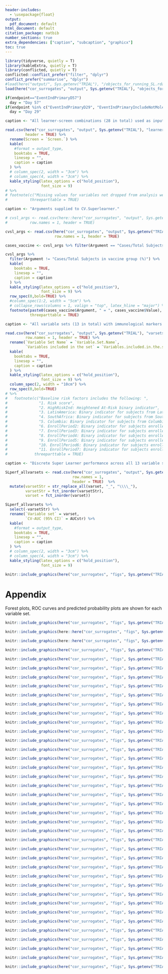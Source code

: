 ```yaml
---
header-includes:
  - \usepackage{float}
output:
  pdf_document: default
html_document: default
citation_package: natbib
number_sections: true
extra_dependencies: ["caption", "subcaption", "graphicx"]
toc: true
---
```


\maxdeadcycles=200

\clearpage
\section{Overview}


\clearpage
\section{Multivariable marker Super Learner modeling} 

```r
library(tidyverse, quietly = T)
library(kableExtra, quietly = T)
library(conflicted, quietly = T)
conflicted::conflict_prefer("filter", "dplyr")
conflict_prefer("summarise", "dplyr")
#load(here("output/", Sys.getenv("TRIAL"), "/objects_for_running_SL.rda"))
load(here("cor_surrogates", "output", Sys.getenv("TRIAL"), "objects_for_running_SL.rda"))

if(endpoint=="EventIndPrimaryD57")
  day = "Day 57"
if(endpoint %in% c("EventIndPrimaryD29", "EventIndPrimaryIncludeNotMolecConfirmedD29"))
  day = "Day 29"

caption <- "All learner-screen combinations (28 in total) used as input to the Super Learner."

read.csv(here("cor_surrogates", "output", Sys.getenv("TRIAL"), "learner-screens.csv"), row.names = 1,
         header = TRUE) %>%
  rename(Screen = `Screen.`) %>%
  kable(
    #format = output_type,
    booktabs = TRUE,
    linesep = "",
    caption = caption
  ) %>%
  # column_spec(2, width = "3cm") %>%
  # column_spec(4, width = "3cm") %>%
  kable_styling(latex_options = c("hold_position"),
                font_size = 9)
# %>%
# footnote(c("Missing values for variables not dropped from analysis were imputed."),
#          threeparttable = TRUE)
```




```r
caption <- "Arguments supplied to CV.Superlearner."

# cvsl_args <- read.csv(here::here("cor_surrogates", "output", Sys.getenv("TRIAL"), "cvsl_args.csv"),
#          row.names = 1, header = TRUE)

cvsl_args <- read.csv(here("cor_surrogates", "output", Sys.getenv("TRIAL"), "cvsl_args.csv"),
                      row.names = 1, header = TRUE)

cases_vaccine <- cvsl_args %>% filter(Argument == "Cases/Total Subjects in vaccine group (%)")

cvsl_args %>%
  filter(Argument != "Cases/Total Subjects in vaccine group (%)") %>%
  kable(
    booktabs = TRUE,
    linesep = "",
    caption = caption
  ) %>%
  kable_styling(latex_options = c("hold_position"),
                font_size = 9) %>%
  row_spec(0,bold=TRUE) %>%
  #column_spec(1:2, width = "5cm") %>%
  # collapse_rows(columns = 1, valign = "top", latex_hline = "major") %>%
  footnote(paste0(cases_vaccine$Argument, " = ", cases_vaccine$Value),
           threeparttable = TRUE)

```



\clearpage
```r
caption <- "All variable sets (13 in total) with immunological markers for which Super Learner was run."

read.csv(here("cor_surrogates", "output", Sys.getenv("TRIAL"), "varsets.csv"),
         row.names = 1, header = TRUE) %>%
  rename(`Variable Set Name` = `Variable.Set.Name`,
         `Variables included in the set` = `Variables.included.in.the.set`) %>%
  kable(
    booktabs = TRUE,
    linesep = "",
    caption = caption
  ) %>%
  kable_styling(latex_options = c("hold_position"),
                font_size = 9) %>%
  column_spec(2, width = "10cm") %>%
  row_spec(0,bold=TRUE) 
# %>%
#   footnote(c("Baseline risk factors includes the following: ",
#              "1. Risk score",
#              "2. HighRiskInd: Heightened At-Risk binary indicator",
#              "3. LatinAmerica: Binary indicator for subjects from Latin America except Columbia",
#              "4. SouthAfrica: Binary indicator for subjects from South Africa",
#              "5. Columbia: Binary indicator for subjects from Columbia",
#              "6. EnrollPeriod2: Binary indicator for subjects enrolled in the 2nd biweekly enrollment period",
#              "7. EnrollPeriod3: Binary indicator for subjects enrolled in the 3rd biweekly enrollment period",
#              "8. EnrollPeriod4: Binary indicator for subjects enrolled in the 4th biweekly enrollment period",
#              "9. EnrollPeriod5: Binary indicator for subjects enrolled in the 5th biweekly enrollment period",
#              "10. EnrollPeriod6: Binary indicator for subjects enrolled in the 6th biweekly enrollment period",
#              "11. EnrollPeriod7: Binary indicator for subjects enrolled in the 7th biweekly enrollment period"),
#            threeparttable = TRUE)

```


\clearpage

```r
caption <- "Discrete Super Learner performance across all 13 variable sets sorted by weighted CV-AUC performance."

SLperf_allvarsets <- read.csv(here("cor_surrogates", "output", Sys.getenv("TRIAL"), "DiscreteSLperformance_allvarsets.csv"),
                              row.names = 1,
                              header = TRUE)  %>%
  mutate(varsetStr = str_replace_all(varset, "_", "\\\\_"),
         varsetStr = fct_inorder(varsetStr),
         varset = fct_inorder(varset))

SLperf_allvarsets %>%
  select(-varsetStr) %>%
  rename(`Variable set` = varset,
         `CV-AUC (95% CI)` = AUCstr) %>%
  kable(
    #format = output_type,
    booktabs = TRUE,
    linesep = "",
    caption = caption
  ) %>%
  # column_spec(2, width = "3cm") %>%
  # column_spec(4, width = "3cm") %>%
  kable_styling(latex_options = c("hold_position"),
                font_size = 9)


```


\clearpage
```r

knitr::include_graphics(here("cor_surrogates", "figs", Sys.getenv("TRIAL"), "forest_vacc_cvaucs_allDiscrete SLs.png"))

```


<!-- \clearpage -->
<!-- \section{Variable set importance} -->

<!-- ```{r vim-estimates-grp, warning=FALSE, echo=FALSE, message=FALSE} -->
<!-- caption <- "Estimated variable importance (estimated difference in CV-AUC with 95\\% CI) of each variable set relative to baseline risk factors." -->

<!-- read.csv(here("cor_surrogates", "output", Sys.getenv("TRIAL"), "vim_estimates.csv"), -->
<!--          row.names = 1, -->
<!--          header = TRUE) %>% -->
<!--   filter(group) %>% -->
<!--   filter(!grepl("base", variable_set)) %>% -->
<!--   arrange(-as.numeric(est)) %>% -->
<!--   mutate(est = format(round(est, 3), nsmall = 3), -->
<!--          ci_ll = format(round(ci_ll, 3), nsmall = 3), -->
<!--          ci_ul = format(round(ci_ul, 3), nsmall = 3), -->
<!--          se = format(round(se, 3), nsmall = 3), -->
<!--          pval = format(round(pval, 3), nsmall = 3), -->
<!--          estCI = paste0(est, " [", ci_ll, ", ", ci_ul, "]")) %>% -->
<!--   select(variable_set, estCI, se, pval) %>% -->
<!--   rename(`Variable set` = variable_set, -->
<!--          `VIM estimate [95% CI]` = estCI, -->
<!--          `std.error` = se, -->
<!--          `p-value` = pval) %>% -->
<!--   kable( -->
<!--     booktabs = TRUE, -->
<!--     linesep = "", -->
<!--     caption = caption -->
<!--   ) %>% -->
<!--   kable_styling(latex_options = c("hold_position"), -->
<!--                 font_size = 9) -->

<!-- ``` -->

<!-- \clearpage -->
<!-- ```{r, echo=FALSE, out.width="99%", out.height="120%", fig.cap="Forest plot showing estimated variable importance (estimated difference in CV-AUC with 95\\% CI) of each variable set relative to baseline risk factors."} -->

<!-- knitr::include_graphics(paste0("figs/", Sys.getenv("TRIAL"), "/group_vim_forest_plot.png")) -->

<!-- ``` -->



<!-- \clearpage -->

<!-- ```{r vim-predictiveness-grp, warning=FALSE, echo=FALSE, message=FALSE} -->
<!-- caption <- "Estimated predictiveness (CV-AUC with 95\\% CI) for all variable sets derived upon sample splitting. Discrepancies between these CV-AUC estimates and the estimates provided in Table 4 and Figure 1 are expected to diminish with increase in sample size." -->

<!-- read.csv(paste0("output/", Sys.getenv("TRIAL"), "/vim_predictiveness_estimates.csv"), -->
<!--          row.names = 1, -->
<!--          header = TRUE) %>% -->
<!--   filter(group) %>% -->
<!--   arrange(-as.numeric(est)) %>% -->
<!--   mutate(est = format(round(est, 3), nsmall = 3), -->
<!--          ci_ll = format(round(ci_ll, 3), nsmall = 3), -->
<!--          ci_ul = format(round(ci_ul, 3), nsmall = 3), -->
<!--          se = format(round(se, 3), nsmall = 3), -->
<!--          estCI = paste0(est, " [", ci_ll, ", ", ci_ul, "]")) %>% -->
<!--   select(variable_set, estCI, se) %>% -->
<!--   rename(`Variable set` = variable_set, -->
<!--          `Predictiveness estimate [95% CI]` = estCI, -->
<!--          `std.error` = se) %>% -->
<!--   kable( -->
<!--     booktabs = TRUE, -->
<!--     linesep = "", -->
<!--     caption = caption -->
<!--   ) %>% -->
<!--   kable_styling(latex_options = c("hold_position"), -->
<!--                 font_size = 9) -->

<!-- ``` -->



<!-- \clearpage -->
<!-- ```{r, echo=FALSE, out.width="99%", out.height="120%", fig.cap="Forest plot showing estimated predictiveness (CV-AUC with 95\\% CI) across all variable sets derived upon sample splitting. Discrepancies between these CV-AUC estimates and the estimates provided in Table 4 and Figure 1 are expected to diminish with increase in sample size. Dashed vertical line drawn at CV-AUC = 0.5 represents predictiveness similar to random chance."} -->

<!-- knitr::include_graphics(paste0("figs/", Sys.getenv("TRIAL"), "/group_pred_forest_plot.png")) -->

<!-- ``` -->

<!-- \clearpage -->
<!-- \section{Individual variable importance} -->

<!-- ```{r vim-estimates-vars, warning=FALSE, echo=FALSE, message=FALSE} -->
<!-- caption <- "Estimated variable importance (estimated difference in CV-AUC with 95\\% CI) of each individual variable relative to baseline risk factors." -->

<!-- read.csv(paste0("output/", Sys.getenv("TRIAL"), "/vim_estimates.csv"), -->
<!--          row.names = 1, -->
<!--          header = TRUE) %>% -->
<!--   filter(!group) %>% -->
<!--   filter(!grepl("base", variable_set)) %>% -->
<!--   arrange(-as.numeric(est)) %>% -->
<!--   mutate(est = format(round(est, 3), nsmall = 3), -->
<!--          ci_ll = format(round(ci_ll, 3), nsmall = 3), -->
<!--          ci_ul = format(round(ci_ul, 3), nsmall = 3), -->
<!--          se = format(round(se, 3), nsmall = 3), -->
<!--          pval = format(round(pval, 3), nsmall = 3), -->
<!--          estCI = paste0(est, " [", ci_ll, ", ", ci_ul, "]")) %>% -->
<!--   select(variable_set, estCI, se, pval) %>% -->
<!--   rename(`Variable name` = variable_set, -->
<!--          `VIM estimate [95% CI]` = estCI, -->
<!--          `std.error` = se, -->
<!--          `p-value` = pval) %>% -->
<!--   kable( -->
<!--     booktabs = TRUE, -->
<!--     linesep = "", -->
<!--     caption = caption -->
<!--   ) %>% -->
<!--   kable_styling(latex_options = c("hold_position"), -->
<!--                 font_size = 9) -->

<!-- ``` -->

<!-- \clearpage -->
<!-- ```{r, echo=FALSE, out.width="99%", out.height="120%", fig.cap="Forest plot showing estimated variable importance (estimated difference in CV-AUC with 95\\% CI) of each individual variable relative to baseline risk factors."} -->

<!-- knitr::include_graphics(paste0("figs/", Sys.getenv("TRIAL"), "/individual_vim_forest_plot.png")) -->

<!-- ``` -->



<!-- \clearpage -->

<!-- ```{r vim-predictiveness-vars, warning=FALSE, echo=FALSE, message=FALSE} -->
<!-- caption <- "Estimated predictiveness (CV-AUC with 95\\% CI) of each individual variable derived upon sample splitting." -->

<!-- read.csv(paste0("output/", Sys.getenv("TRIAL"), "/vim_predictiveness_estimates.csv"), -->
<!--          row.names = 1, -->
<!--          header = TRUE) %>% -->
<!--   filter(!group) %>% -->
<!--   arrange(-as.numeric(est)) %>% -->
<!--   mutate(est = format(round(est, 3), nsmall = 3), -->
<!--          ci_ll = format(round(ci_ll, 3), nsmall = 3), -->
<!--          ci_ul = format(round(ci_ul, 3), nsmall = 3), -->
<!--          se = format(round(se, 3), nsmall = 3), -->
<!--          estCI = paste0(est, " [", ci_ll, ", ", ci_ul, "]")) %>% -->
<!--   select(variable_set, estCI, se) %>% -->
<!--   rename(`Variable name` = variable_set, -->
<!--          `Predictiveness estimate [95% CI]` = estCI, -->
<!--          `std.error` = se) %>% -->
<!--   kable( -->
<!--     booktabs = TRUE, -->
<!--     linesep = "", -->
<!--     caption = caption -->
<!--   ) %>% -->
<!--   kable_styling(latex_options = c("hold_position"), -->
<!--                 font_size = 9) -->

<!-- ``` -->



<!-- \clearpage -->
<!-- ```{r, echo=FALSE, out.width="99%", out.height="120%", fig.cap="Forest plot showing estimated predictiveness (CV-AUC with 95\\% CI) across all individual variables derived upon sample splitting. Dashed vertical line drawn at CV-AUC = 0.5 represents predictiveness similar to random chance."} -->

<!-- knitr::include_graphics(paste0("figs/", Sys.getenv("TRIAL"), "/individual_pred_forest_plot.png")) -->

<!-- ``` -->







\clearpage
# Appendix
Forest plots, ROC curves and predicted probability plots are shown for each variable set.


```r
knitr::include_graphics(here("cor_surrogates", "figs", Sys.getenv("TRIAL"), paste0("forest_vacc_cvaucs_", levels(SLperf_allvarsets$varset)[1], ".png")))
```

```r
knitr::include_graphics(here::here("cor_surrogates", "figs", Sys.getenv("TRIAL"), paste0("ROCcurve_", levels(SLperf_allvarsets$varset)[1], ".png")))
```

```r
knitr::include_graphics(here::here("cor_surrogates", "figs", Sys.getenv("TRIAL"), paste0("predProb_", levels(SLperf_allvarsets$varset)[1], ".png")))
```



```r
knitr::include_graphics(here("cor_surrogates", "figs", Sys.getenv("TRIAL"), paste0("forest_vacc_cvaucs_", levels(SLperf_allvarsets$varset)[2], ".png")))
```

```r
knitr::include_graphics(here("cor_surrogates", "figs", Sys.getenv("TRIAL"), paste0("ROCcurve_", levels(SLperf_allvarsets$varset)[2], ".png")))
```

```r
knitr::include_graphics(here("cor_surrogates", "figs", Sys.getenv("TRIAL"), paste0("predProb_", levels(SLperf_allvarsets$varset)[2], ".png")))
```

```r
knitr::include_graphics(here("cor_surrogates", "figs", Sys.getenv("TRIAL"), paste0("forest_vacc_cvaucs_", levels(SLperf_allvarsets$varset)[3], ".png")))
```

```r
knitr::include_graphics(here("cor_surrogates", "figs", Sys.getenv("TRIAL"), paste0("ROCcurve_", levels(SLperf_allvarsets$varset)[3], ".png")))
```

```r
knitr::include_graphics(here("cor_surrogates", "figs", Sys.getenv("TRIAL"), paste0("predProb_", levels(SLperf_allvarsets$varset)[3], ".png")))
```

```r
knitr::include_graphics(here("cor_surrogates", "figs", Sys.getenv("TRIAL"), paste0("forest_vacc_cvaucs_", levels(SLperf_allvarsets$varset)[4], ".png")))
```

```r
knitr::include_graphics(here("cor_surrogates", "figs", Sys.getenv("TRIAL"), paste0("ROCcurve_", levels(SLperf_allvarsets$varset)[4], ".png")))
```

```r
knitr::include_graphics(here("cor_surrogates", "figs", Sys.getenv("TRIAL"), paste0("predProb_", levels(SLperf_allvarsets$varset)[4], ".png")))
```

```r
knitr::include_graphics(here("cor_surrogates", "figs", Sys.getenv("TRIAL"), paste0("forest_vacc_cvaucs_", levels(SLperf_allvarsets$varset)[5], ".png")))
```

```r
knitr::include_graphics(here("cor_surrogates", "figs", Sys.getenv("TRIAL"), paste0("ROCcurve_", levels(SLperf_allvarsets$varset)[5], ".png")))
```

```r
knitr::include_graphics(here("cor_surrogates", "figs", Sys.getenv("TRIAL"), paste0("predProb_", levels(SLperf_allvarsets$varset)[5], ".png")))
```

```r
knitr::include_graphics(here("cor_surrogates", "figs", Sys.getenv("TRIAL"), paste0("forest_vacc_cvaucs_", levels(SLperf_allvarsets$varset)[6], ".png")))
```

```r
knitr::include_graphics(here("cor_surrogates", "figs", Sys.getenv("TRIAL"), paste0("ROCcurve_", levels(SLperf_allvarsets$varset)[6], ".png")))
```

```r
knitr::include_graphics(here("cor_surrogates", "figs", Sys.getenv("TRIAL"), paste0("predProb_", levels(SLperf_allvarsets$varset)[6], ".png")))
```

```r
knitr::include_graphics(here("cor_surrogates", "figs", Sys.getenv("TRIAL"), paste0("forest_vacc_cvaucs_", levels(SLperf_allvarsets$varset)[7], ".png")))
```

```r
knitr::include_graphics(here("cor_surrogates", "figs", Sys.getenv("TRIAL"), paste0("ROCcurve_", levels(SLperf_allvarsets$varset)[7], ".png")))
```

```r
knitr::include_graphics(here("cor_surrogates", "figs", Sys.getenv("TRIAL"), paste0("predProb_", levels(SLperf_allvarsets$varset)[7], ".png")))
```

```r
knitr::include_graphics(here("cor_surrogates", "figs", Sys.getenv("TRIAL"), paste0("forest_vacc_cvaucs_", levels(SLperf_allvarsets$varset)[8], ".png")))
```

```r
knitr::include_graphics(here("cor_surrogates", "figs", Sys.getenv("TRIAL"), paste0("ROCcurve_", levels(SLperf_allvarsets$varset)[8], ".png")))
```

```r
knitr::include_graphics(here("cor_surrogates", "figs", Sys.getenv("TRIAL"), paste0("predProb_", levels(SLperf_allvarsets$varset)[8], ".png")))
```

```r
knitr::include_graphics(here("cor_surrogates", "figs", Sys.getenv("TRIAL"), paste0("forest_vacc_cvaucs_", levels(SLperf_allvarsets$varset)[9], ".png")))
```

```r
knitr::include_graphics(here("cor_surrogates", "figs", Sys.getenv("TRIAL"), paste0("ROCcurve_", levels(SLperf_allvarsets$varset)[9], ".png")))
```

```r
knitr::include_graphics(here("cor_surrogates", "figs", Sys.getenv("TRIAL"), paste0("predProb_", levels(SLperf_allvarsets$varset)[9], ".png")))
```

```r
knitr::include_graphics(here("cor_surrogates", "figs", Sys.getenv("TRIAL"), paste0("forest_vacc_cvaucs_", levels(SLperf_allvarsets$varset)[10], ".png")))
```

```r
knitr::include_graphics(here("cor_surrogates", "figs", Sys.getenv("TRIAL"), paste0("ROCcurve_", levels(SLperf_allvarsets$varset)[10], ".png")))
```

```r
knitr::include_graphics(here("cor_surrogates", "figs", Sys.getenv("TRIAL"), paste0("predProb_", levels(SLperf_allvarsets$varset)[10], ".png")))
```

```r
knitr::include_graphics(here("cor_surrogates", "figs", Sys.getenv("TRIAL"), paste0("forest_vacc_cvaucs_", levels(SLperf_allvarsets$varset)[11], ".png")))
```

```r
knitr::include_graphics(here("cor_surrogates", "figs", Sys.getenv("TRIAL"), paste0("ROCcurve_", levels(SLperf_allvarsets$varset)[11], ".png")))
```

```r
knitr::include_graphics(here("cor_surrogates", "figs", Sys.getenv("TRIAL"), paste0("predProb_", levels(SLperf_allvarsets$varset)[11], ".png")))
```


```r
knitr::include_graphics(here("cor_surrogates", "figs", Sys.getenv("TRIAL"), paste0("forest_vacc_cvaucs_", levels(SLperf_allvarsets$varset)[12], ".png")))
```

```r
knitr::include_graphics(here("cor_surrogates", "figs", Sys.getenv("TRIAL"), paste0("ROCcurve_", levels(SLperf_allvarsets$varset)[12], ".png")))
```

```r
knitr::include_graphics(here("cor_surrogates", "figs", Sys.getenv("TRIAL"), paste0("predProb_", levels(SLperf_allvarsets$varset)[12], ".png")))
```

```r
knitr::include_graphics(here("cor_surrogates", "figs", Sys.getenv("TRIAL"), paste0("forest_vacc_cvaucs_", levels(SLperf_allvarsets$varset)[13], ".png")))
```

```r
knitr::include_graphics(here("cor_surrogates", "figs", Sys.getenv("TRIAL"), paste0("ROCcurve_", levels(SLperf_allvarsets$varset)[13], ".png")))
```

```r
knitr::include_graphics(here("cor_surrogates", "figs", Sys.getenv("TRIAL"), paste0("predProb_", levels(SLperf_allvarsets$varset)[13], ".png")))
```



\clearpage
\begin{landscape}

```r
caption <- "Predictors and their coefficients in the Discrete SL learner (top-performing learner) selected for each of the 5 folds across all 13 variable sets. Results shown are for the first random seed (out of 10 random seeds). Variable sets important for manuscript are highlighted in red."

tab <- read.csv(here("cor_surrogates", "output", Sys.getenv("TRIAL"), "all_varsets_all_folds_discreteSLmodels.csv"),
         row.names = 1,
         header = TRUE) %>%
  select(-"Predictors.Features") %>%
  select(varset, fold, Learner, everything()) %>%
  mutate(Coefficient = format(round(Coefficient, 3), nsmall = 3),
         Odds.Ratio = format(round(Odds.Ratio, 3), nsmall = 3),
         #Gain = format(round(Gain, 3), nsmall = 3),
         #Cover = format(round(Cover, 3), nsmall = 3),
         #Frequency = format(round(Frequency, 3), nsmall = 3)
         ) %>%
  mutate(order = match(varset, SLperf_allvarsets$varset)) %>%
  arrange(order) %>%
  select(-order) %>%
  rename(`Variable Set` = varset,
         Fold = fold) 

tab %>%
  kable(
    booktabs = TRUE,
    longtable = TRUE,
    linesep = "",
    caption = caption
  ) %>%
  kable_styling(latex_options = c("hold_position", "repeat_header"),
                font_size = 6) 
# %>%
#   row_spec(which(tab$`Variable Set` %in% c("1_baselineRiskFactors",
#                                        "2_bAbSpike_D57",
#                                        "27_pnabID80_D29_D57",
#                                        "34_allMarkers_combScores_D29_D57")), bold = T, color = "red")

```

\end{landscape}

